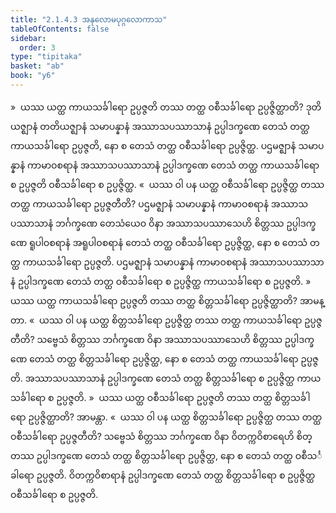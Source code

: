 ```yaml
---
title: "2.1.4.3 အနုလောမပုဂ္ဂလောကာသ"
tableOfContents: false
sidebar:
  order: 3
type: "tipitaka"
basket: "ab"
book: "y6"
---
```



<DynamicBreadcrumb />

<Division number="52" book="y6" e="ch" v="34" p="16">

<Paragraph number="256" book="y6">
»  ယဿ ယတ္ထ ကာယသင်္ခါရော ဥပ္ပဇ္ဇတိ တဿ တတ္ထ ဝစီသင်္ခါရော ဥပ္ပဇ္ဇိတ္ထာတိ?
</Paragraph>

<Paragraph number="257" book="y6">
ဒုတိယဇ္ဈာနံ တတိယဇ္ဈာနံ သမာပန္နာနံ အဿာသပဿာသာနံ ဥပ္ပါဒက္ခဏေ တေသံ တတ္ထ ကာယသင်္ခါရော ဥပ္ပဇ္ဇတိ, နော စ တေသံ တတ္ထ ဝစီသင်္ခါရော ဥပ္ပဇ္ဇိတ္ထ. ပဌမဇ္ဈာနံ သမာပန္နာနံ ကာမာဝစရာနံ အဿာသပဿာသာနံ ဥပ္ပါဒက္ခဏေ တေသံ တတ္ထ ကာယသင်္ခါရော စ ဥပ္ပဇ္ဇတိ ဝစီသင်္ခါရော စ ဥပ္ပဇ္ဇိတ္ထ.
</Paragraph>

<Paragraph number="258" book="y6">
«  ယဿ ဝါ ပန ယတ္ထ ဝစီသင်္ခါရော ဥပ္ပဇ္ဇိတ္ထ တဿ တတ္ထ ကာယသင်္ခါရော ဥပ္ပဇ္ဇတီတိ?
</Paragraph>

<Paragraph number="259" book="y6">
ပဌမဇ္ဈာနံ သမာပန္နာနံ ကာမာဝစရာနံ အဿာသပဿာသာနံ ဘင်္ဂက္ခဏေ တေသံယေဝ ဝိနာ အဿာသပဿာသေဟိ စိတ္တဿ ဥပ္ပါဒက္ခဏေ ရူပါဝစရာနံ အရူပါဝစရာနံ တေသံ တတ္ထ ဝစီသင်္ခါရော ဥပ္ပဇ္ဇိတ္ထ, နော စ တေသံ တတ္ထ ကာယသင်္ခါရော ဥပ္ပဇ္ဇတိ. ပဌမဇ္ဈာနံ သမာပန္နာနံ ကာမာဝစရာနံ အဿာသပဿာသာနံ ဥပ္ပါဒက္ခဏေ တေသံ တတ္ထ ဝစီသင်္ခါရော စ ဥပ္ပဇ္ဇိတ္ထ ကာယသင်္ခါရော စ ဥပ္ပဇ္ဇတိ.
</Paragraph>

<Paragraph number="260" book="y6">
»  ယဿ ယတ္ထ ကာယသင်္ခါရော ဥပ္ပဇ္ဇတိ တဿ တတ္ထ စိတ္တသင်္ခါရော ဥပ္ပဇ္ဇိတ္ထာတိ? အာမန္တာ.
</Paragraph>

<Paragraph number="261" book="y6">
«  ယဿ ဝါ ပန ယတ္ထ စိတ္တသင်္ခါရော ဥပ္ပဇ္ဇိတ္ထ တဿ တတ္ထ ကာယသင်္ခါရော ဥပ္ပဇ္ဇတီတိ?
</Paragraph>

<Paragraph number="262" book="y6">
သဗ္ဗေသံ စိတ္တဿ ဘင်္ဂက္ခဏေ ဝိနာ အဿာသပဿာသေဟိ စိတ္တဿ ဥပ္ပါဒက္ခဏေ တေသံ တတ္ထ စိတ္တသင်္ခါရော ဥပ္ပဇ္ဇိတ္ထ, နော စ တေသံ တတ္ထ ကာယသင်္ခါရော ဥပ္ပဇ္ဇတိ. အဿာသပဿာသာနံ ဥပ္ပါဒက္ခဏေ တေသံ တတ္ထ စိတ္တသင်္ခါရော စ ဥပ္ပဇ္ဇိတ္ထ ကာယသင်္ခါရော စ ဥပ္ပဇ္ဇတိ.
</Paragraph>

</Division>
<Division number="53" book="y6" e="ch" v="34" p="17">

<Paragraph number="263" book="y6">
»  ယဿ ယတ္ထ ဝစီသင်္ခါရော ဥပ္ပဇ္ဇတိ တဿ တတ္ထ စိတ္တသင်္ခါရော ဥပ္ပဇ္ဇိတ္ထာတိ? အာမန္တာ.
</Paragraph>

<Paragraph number="264" book="y6">
«  ယဿ ဝါ ပန ယတ္ထ စိတ္တသင်္ခါရော ဥပ္ပဇ္ဇိတ္ထ တဿ တတ္ထ ဝစီသင်္ခါရော ဥပ္ပဇ္ဇတီတိ?
</Paragraph>

<Paragraph number="265" book="y6">
သဗ္ဗေသံ စိတ္တဿ ဘင်္ဂက္ခဏေ ဝိနာ ဝိတက္ကဝိစာရေဟိ စိတ္တဿ ဥပ္ပါဒက္ခဏေ တေသံ တတ္ထ စိတ္တသင်္ခါရော ဥပ္ပဇ္ဇိတ္ထ, နော စ တေသံ တတ္ထ ဝစီသင်္ခါရော ဥပ္ပဇ္ဇတိ. ဝိတက္ကဝိစာရာနံ ဥပ္ပါဒက္ခဏေ တေသံ တတ္ထ စိတ္တသင်္ခါရော စ ဥပ္ပဇ္ဇိတ္ထ ဝစီသင်္ခါရော စ ဥပ္ပဇ္ဇတိ.
</Paragraph>
</Division>